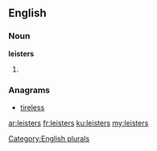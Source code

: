 ==English==

===Noun===
'''leisters'''

# {{plural of|leister}}

===Anagrams===
* [[tireless#English|tireless]]

[[Category:English plurals]]

[[ar:leisters]]
[[fr:leisters]]
[[ku:leisters]]
[[my:leisters]]